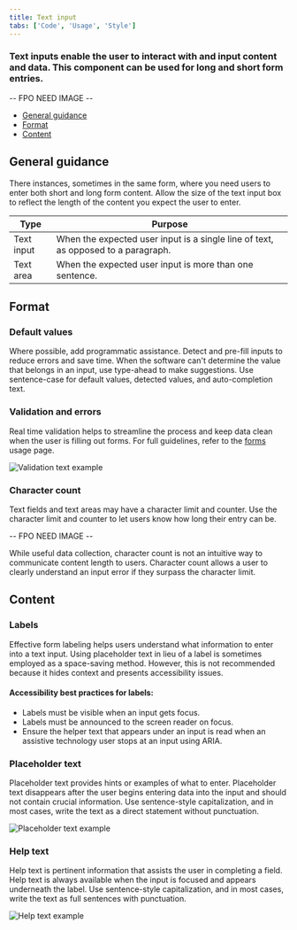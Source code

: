 ```yaml
---
title: Text input
tabs: ['Code', 'Usage', 'Style']
---
```


### Text inputs enable the user to interact with and input content and data. This component can be used for long and short form entries.

-- FPO NEED IMAGE --

<AnchorLinks>

- [General guidance](#general-guidance)
- [Format](#format)
- [Content](#content)

</AnchorLinks>

## General guidance

There instances, sometimes in the same form, where you need users to enter both short and long form content. Allow the size of the text input box to reflect the length of the content you expect the user to enter.

| Type       | Purpose                                                                           |
| ---------- | --------------------------------------------------------------------------------- |
| Text input | When the expected user input is a single line of text, as opposed to a paragraph. |
| Text area  | When the expected user input is more than one sentence.                           |

## Format

### Default values

Where possible, add programmatic assistance. Detect and pre-fill inputs to reduce errors and save time. When the software can't determine the value that belongs in an input, use type-ahead to make suggestions. Use sentence-case for default values, detected values, and auto-completion text.

### Validation and errors

Real time validation helps to streamline the process and keep data clean when the user is filling out forms. For full guidelines, refer to the [forms](/components/form/usage) usage page.

<ImageComponent cols="8" caption="Error example">

![Validation text example](images/text-input-usage-2.png)

</ImageComponent>

### Character count

Text fields and text areas may have a character limit and counter. Use the character limit and counter to let users know how long their entry can be. 

-- FPO NEED IMAGE --

While useful data collection, character count is not an intuitive way to communicate content length to users. Character count allows a user to clearly understand an input error if they surpass the character limit.

## Content

### Labels

Effective form labeling helps users understand what information to enter into a text input. Using placeholder text in lieu of a label is sometimes employed as a space-saving method. However, this is not recommended because it hides context and presents accessibility issues.

#### Accessibility best practices for labels:

- Labels must be visible when an input gets focus.
- Labels must be announced to the screen reader on focus.
- Ensure the helper text that appears under an input is read when an assistive technology user stops at an input using ARIA.

### Placeholder text

Placeholder text provides hints or examples of what to enter. Placeholder text disappears after the user begins entering data into the input and should not contain crucial information. Use sentence-style capitalization, and in most cases, write the text as a direct statement without punctuation.

<ImageComponent cols="8" caption="Placeholder text example">

![Placeholder text example](images/text-input-usage-1.png)

</ImageComponent>

### Help text

Help text is pertinent information that assists the user in completing a field. Help text is always available when the input is focused and appears underneath the label. Use sentence-style capitalization, and in most cases, write the text as full sentences with punctuation.

<ImageComponent cols="8">

![Help text example](images/text-input-usage-3.png)

</ImageComponent>


